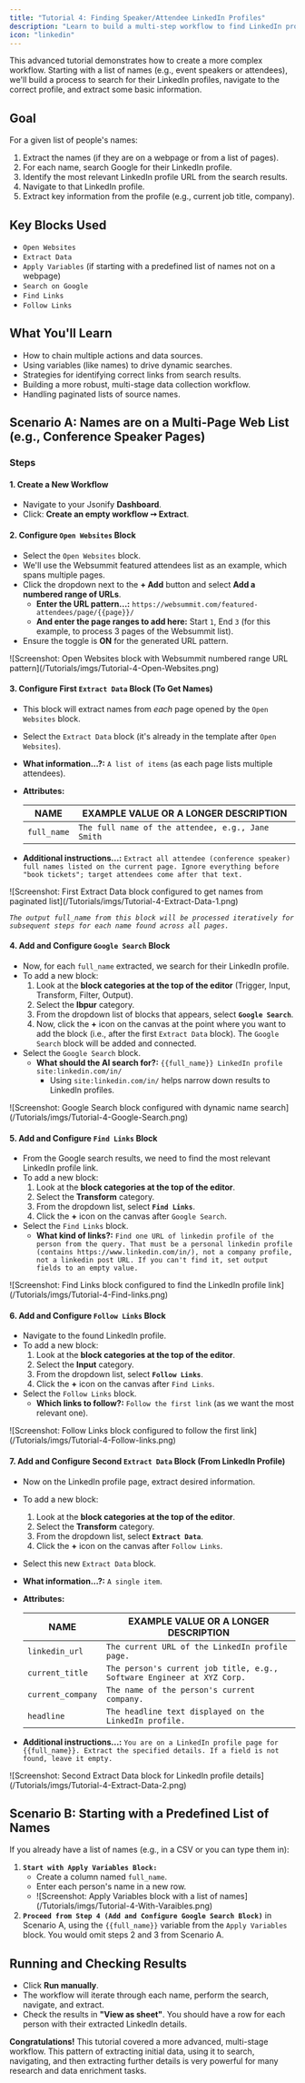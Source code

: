 ```yaml
---
title: "Tutorial 4: Finding Speaker/Attendee LinkedIn Profiles"
description: "Learn to build a multi-step workflow to find LinkedIn profiles for a list of names, combining search, navigation, and data extraction."
icon: "linkedin"
---
```


This advanced tutorial demonstrates how to create a more complex workflow. Starting with a list of names (e.g., event speakers or attendees), we'll build a process to search for their LinkedIn profiles, navigate to the correct profile, and extract some basic information.

## Goal

For a given list of people's names:

1. Extract the names (if they are on a webpage or from a list of pages).
2. For each name, search Google for their LinkedIn profile.
3. Identify the most relevant LinkedIn profile URL from the search results.
4. Navigate to that LinkedIn profile.
5. Extract key information from the profile (e.g., current job title, company).

## Key Blocks Used

- `Open Websites`
- `Extract Data`
- `Apply Variables` (if starting with a predefined list of names not on a webpage)
- `Search on Google`
- `Find Links`
- `Follow Links`

## What You'll Learn

- How to chain multiple actions and data sources.
- Using variables (like names) to drive dynamic searches.
- Strategies for identifying correct links from search results.
- Building a more robust, multi-stage data collection workflow.
- Handling paginated lists of source names.

## Scenario A: Names are on a Multi-Page Web List (e.g., Conference Speaker Pages)

### Steps

#### 1. Create a New Workflow

- Navigate to your Jsonify **Dashboard**.
- Click: **Create an empty workflow ➙ Extract**.

#### 2. Configure `Open Websites` Block

- Select the `Open Websites` block.
- We'll use the Websummit featured attendees list as an example, which spans multiple pages.
- Click the dropdown next to the **\+ Add** button and select **Add a numbered range of URLs**.
  - **Enter the URL pattern...:** `https://websummit.com/featured-attendees/page/{{page}}/`
  - **And enter the page ranges to add here:** Start `1`, End `3` (for this example, to process 3 pages of the Websummit list).
- Ensure the toggle is **ON** for the generated URL pattern.

<Frame caption="Screenshot: Open Websites block with Websummit numbered range URL pattern">
  ![Screenshot: Open Websites block with Websummit numbered range URL pattern](/Tutorials/imgs/Tutorial-4-Open-Websites.png)
</Frame>

#### 3. Configure First `Extract Data` Block (To Get Names)

- This block will extract names from _each_ page opened by the `Open Websites` block.
- Select the `Extract Data` block (it's already in the template after `Open Websites`).
- **What information...?:** `A list of items` (as each page lists multiple attendees).
- **Attributes:**

  | NAME        | EXAMPLE VALUE OR A LONGER DESCRIPTION             |
  | ----------- | ------------------------------------------------- |
  | `full_name` | `The full name of the attendee, e.g., Jane Smith` |
- **Additional instructions...:** `Extract all attendee (conference speaker) full names listed on the current page. Ignore everything before "book tickets"; target attendees come after that text.`

<Frame caption="Screenshot: First Extract Data block configured to get names from paginated list">
  ![Screenshot: First Extract Data block configured to get names from paginated list](/Tutorials/imgs/Tutorial-4-Extract-Data-1.png)
</Frame>

_`The output full_name from this block will be processed iteratively for subsequent steps for each name found across all pages.`_

#### 4. Add and Configure `Google Search` Block

- Now, for each `full_name` extracted, we search for their LinkedIn profile.
- To add a new block:
  1. Look at the **block categories at the top of the editor** (Trigger, Input, Transform, Filter, Output).
  2. Select the **Ibpur** category.
  3. From the dropdown list of blocks that appears, select **`Google Search`**.
  4. Now, click the **\+** icon on the canvas at the point where you want to add the block (i.e., after the first `Extract Data` block). The `Google Search` block will be added and connected.
- Select the `Google Search` block.
  - **What should the AI search for?:** `{{full_name}} LinkedIn profile site:linkedin.com/in/`
    - Using `site:linkedin.com/in/` helps narrow down results to LinkedIn profiles.

<Frame caption="Screenshot: Google Search block configured with dynamic name search">
  ![Screenshot: Google Search block configured with dynamic name search](/Tutorials/imgs/Tutorial-4-Google-Search.png)
</Frame>

#### 5. Add and Configure `Find Links` Block

- From the Google search results, we need to find the most relevant LinkedIn profile link.
- To add a new block:
  1. Look at the **block categories at the top of the editor**.
  2. Select the **Transform** category.
  3. From the dropdown list, select **`Find Links`**.
  4. Click the **\+** icon on the canvas after `Google Search`.
- Select the `Find Links` block.
  - **What kind of links?:** `Find one URL of linkedin profile of the person from the query. That must be a personal linkedin profile (contains https://www.linkedin.com/in/), not a company profile, not a linkedin post URL. If you can't find it, set output fields to an empty value.`

<Frame caption="Screenshot: Find Links block configured to find the LinkedIn profile link">
  ![Screenshot: Find Links block configured to find the LinkedIn profile link](/Tutorials/imgs/Tutorial-4-Find-links.png)
</Frame>

#### 6. Add and Configure `Follow Links` Block

- Navigate to the found LinkedIn profile.
- To add a new block:
  1. Look at the **block categories at the top of the editor**.
  2. Select the **Input** category.
  3. From the dropdown list, select **`Follow Links`**.
  4. Click the **\+** icon on the canvas after `Find Links`.
- Select the `Follow Links` block.
  - **Which links to follow?:** `Follow the first link` (as we want the most relevant one).

<Frame caption="Screenshot: Follow Links block configured to follow the first link">
  ![Screenshot: Follow Links block configured to follow the first link](/Tutorials/imgs/Tutorial-4-Follow-links.png)
</Frame>

#### 7. Add and Configure Second `Extract Data` Block (From LinkedIn Profile)

- Now on the LinkedIn profile page, extract desired information.
- To add a new block:
  1. Look at the **block categories at the top of the editor**.
  2. Select the **Transform** category.
  3. From the dropdown list, select **`Extract Data`**.
  4. Click the **\+** icon on the canvas after `Follow Links`.
- Select this new `Extract Data` block.
- **What information...?:** `A single item`.
- **Attributes:**

  | NAME              | EXAMPLE VALUE OR A LONGER DESCRIPTION                                  |
  | ----------------- | ---------------------------------------------------------------------- |
  | `linkedin_url`    | `The current URL of the LinkedIn profile page.`                        |
  | `current_title`   | `The person's current job title, e.g., Software Engineer at XYZ Corp.` |
  | `current_company` | `The name of the person's current company.`                            |
  | `headline`        | `The headline text displayed on the LinkedIn profile.`                 |
- **Additional instructions...:** `You are on a LinkedIn profile page for {{full_name}}. Extract the specified details. If a field is not found, leave it empty.`

<Frame caption="Screenshot: Second Extract Data block for LinkedIn profile details">
  ![Screenshot: Second Extract Data block for LinkedIn profile details](/Tutorials/imgs/Tutorial-4-Extract-Data-2.png)
</Frame>

## Scenario B: Starting with a Predefined List of Names

If you already have a list of names (e.g., in a CSV or you can type them in):

1. **`Start with Apply Variables Block:`**
   - Create a column named `full_name`.
   - Enter each person's name in a new row.
   - <Frame caption="Screenshot: Apply Variables block with a list of names">
       ![Screenshot: Apply Variables block with a list of names](/Tutorials/imgs/Tutorial-4-With-Varaibles.png)
     </Frame>
2. **`Proceed from Step 4 (Add and Configure Google Search Block)`** in Scenario A, using the `{{full_name}}` variable from the `Apply Variables` block. You would omit steps 2 and 3 from Scenario A.

## Running and Checking Results

- Click **Run manually**.
- The workflow will iterate through each name, perform the search, navigate, and extract.
- Check the results in **"View as sheet"**. You should have a row for each person with their extracted LinkedIn details.

**Congratulations\!** This tutorial covered a more advanced, multi-stage workflow. This pattern of extracting initial data, using it to search, navigating, and then extracting further details is very powerful for many research and data enrichment tasks.